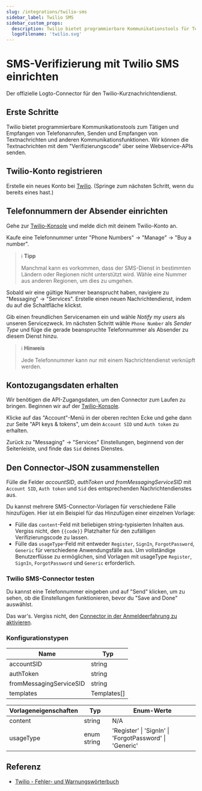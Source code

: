 ```yaml
---
slug: /integrations/twilio-sms
sidebar_label: Twilio SMS
sidebar_custom_props:
  description: Twilio bietet programmierbare Kommunikationstools für Telefonanrufe und Nachrichten.
  logoFilename: 'twilio.svg'
---
```



# SMS-Verifizierung mit Twilio SMS einrichten

Der offizielle Logto-Connector für den Twilio-Kurznachrichtendienst.

<GuideTip />

## Erste Schritte

Twilio bietet programmierbare Kommunikationstools zum Tätigen und Empfangen von Telefonanrufen, Senden und Empfangen von Textnachrichten und anderen Kommunikationsfunktionen. Wir können die Textnachrichten mit dem "Verifizierungscode" über seine Webservice-APIs senden.

## Twilio-Konto registrieren

Erstelle ein neues Konto bei [Twilio](https://www.twilio.com). (Springe zum nächsten Schritt, wenn du bereits eines hast.)

## Telefonnummern der Absender einrichten

Gehe zur [Twilio-Konsole](https://console.twilio.com/) und melde dich mit deinem Twilio-Konto an.

Kaufe eine Telefonnummer unter "Phone Numbers" -> "Manage" -> "Buy a number".

> ℹ️ **Tipp**
>
> Manchmal kann es vorkommen, dass der SMS-Dienst in bestimmten Ländern oder Regionen nicht unterstützt wird. Wähle eine Nummer aus anderen Regionen, um dies zu umgehen.

Sobald wir eine gültige Nummer beansprucht haben, navigiere zu "Messaging" -> "Services". Erstelle einen neuen Nachrichtendienst, indem du auf die Schaltfläche klickst.

Gib einen freundlichen Servicenamen ein und wähle _Notify my users_ als unseren Servicezweck.
Im nächsten Schritt wähle `Phone Number` als _Sender Type_ und füge die gerade beanspruchte Telefonnummer als Absender zu diesem Dienst hinzu.

> ℹ️ **Hinweis**
>
> Jede Telefonnummer kann nur mit einem Nachrichtendienst verknüpft werden.

## Kontozugangsdaten erhalten

Wir benötigen die API-Zugangsdaten, um den Connector zum Laufen zu bringen. Beginnen wir auf der [Twilio-Konsole](https://console.twilio.com/).

Klicke auf das "Account"-Menü in der oberen rechten Ecke und gehe dann zur Seite "API keys & tokens", um dein `Account SID` und `Auth token` zu erhalten.

Zurück zu "Messaging" -> "Services" Einstellungen, beginnend von der Seitenleiste, und finde das `Sid` deines Dienstes.

## Den Connector-JSON zusammenstellen

Fülle die Felder _accountSID_, _authToken_ und _fromMessagingServiceSID_ mit `Account SID`, `Auth token` und `Sid` des entsprechenden Nachrichtendienstes aus.

Du kannst mehrere SMS-Connector-Vorlagen für verschiedene Fälle hinzufügen. Hier ist ein Beispiel für das Hinzufügen einer einzelnen Vorlage:

- Fülle das `content`-Feld mit beliebigen string-typisierten Inhalten aus. Vergiss nicht, den `{{code}}` Platzhalter für den zufälligen Verifizierungscode zu lassen.
- Fülle das `usageType`-Feld mit entweder `Register`, `SignIn`, `ForgotPassword`, `Generic` für verschiedene Anwendungsfälle aus. Um vollständige Benutzerflüsse zu ermöglichen, sind Vorlagen mit usageType `Register`, `SignIn`, `ForgotPassword` und `Generic` erforderlich.

### Twilio SMS-Connector testen

Du kannst eine Telefonnummer eingeben und auf "Send" klicken, um zu sehen, ob die Einstellungen funktionieren, bevor du "Save and Done" auswählst.

Das war's. Vergiss nicht, den [Connector in der Anmeldeerfahrung zu aktivieren](/connectors/sms-connectors/#enable-phone-number-sign-up-or-sign-in).

### Konfigurationstypen

| Name                    | Typ         |
| ----------------------- | ----------- |
| accountSID              | string      |
| authToken               | string      |
| fromMessagingServiceSID | string      |
| templates               | Templates[] |

| Vorlageneigenschaften | Typ         | Enum-Werte                                              |
| --------------------- | ----------- | ------------------------------------------------------- |
| content               | string      | N/A                                                     |
| usageType             | enum string | 'Register' \| 'SignIn' \| 'ForgotPassword' \| 'Generic' |

## Referenz

- [Twilio - Fehler- und Warnungswörterbuch](https://www.twilio.com/docs/api/errors)
